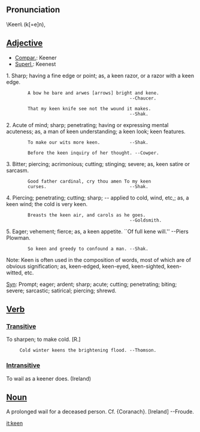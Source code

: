 == Pronunciation ==

\Keen\ (k[=e]n),

==[[Adjective]]==

*[[Compar.]]: Keener
*[[Superl.]]: Keenest

1. Sharp; having a fine edge or point; as, a keen razor, or a razor with a keen edge.

         A bow he bare and arwes [arrows] bright and kene.
                                               --Chaucer.

         That my keen knife see not the wound it makes.
                                               --Shak.

2. Acute of mind; sharp; penetrating; having or expressing mental acuteness; as, a man of keen understanding; a keen look; keen features.

         To make our wits more keen.           --Shak.

         Before the keen inquiry of her thought. --Cowper.

3. Bitter; piercing; acrimonious; cutting; stinging; severe; as, keen satire or sarcasm.

         Good father cardinal, cry thou amen To my keen
         curses.                               --Shak.

4. Piercing; penetrating; cutting; sharp; -- applied to cold, wind, etc,; as, a keen wind; the cold is very keen.

         Breasts the keen air, and carols as he goes.
                                               --Goldsmith.

5. Eager; vehement; fierce; as, a keen appetite. ``Of full kene will.'' --Piers Plowman.

         So keen and greedy to confound a man. --Shak.

Note: Keen is often used in the composition of words, most of which are of obvious signification; as, keen-edged, keen-eyed, keen-sighted, keen-witted, etc.

[[Syn]]: Prompt; eager; ardent; sharp; acute; cutting; penetrating; biting; severe; sarcastic; satirical; piercing; shrewd.


== [[Verb]] ==


=== [[Transitive]] ===

To sharpen; to make cold. [R.]

      Cold winter keens the brightening flood. --Thomson.

===[[ Intransitive ]]===

To wail as a keener does. (Ireland)

== [[Noun]] ==

A prolonged wail for a deceased person. Cf. {Coranach}.
[Ireland] --Froude.

[[it:keen]]